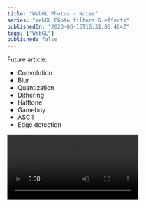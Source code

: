 ```yaml
---
title: "WebGL Photos - Notes"
series: "WebGL Photo filters & effects"
publishedOn: "2023-06-15T16:31:05.404Z"
tags: ["WebGL"]
published: false
---
```


Future article:

- Convolution
- Blur
- Quantization
- Dithering
- Halftone
- Gameboy
- ASCII
- Edge detection

<video src="/articles/webgl-filter-effects1.mp4" autoPlay controls />

In this series we're going to break down how to achieve common filters & effects for editing photos like you would find in Photoshop, Lightroom, VSCO or Instagram.

We'll start by looking at some basic color correction functions like brightness, contrast, exposure and saturation. Along with a basic intro to WebGL (Web Graphics Library) and GLSL (OpenGL Shading Language) shaders. I won't go deeply into the WebGL side here, but I'll leave some resources at the end of the article.

// NOTE add video of proper image editor 

### Basic WebGL concepts

WebGL is a JavaScript API for rendering high-performant interactive 3D and 2D graphics in the browser. It uses your system's GPU (Graphic Processing Unit) to compute your programs in parallel rather than the linear fashion of the CPU. Graphics cards are extremely fast and have many mathematical functions built in.

- **Shader**: a program that runs on the GPU, as apposed to the CPU
- **Fragment shader**: a program (on the GPU) that runs for every pixel in your image in parallel 
- **Uniform**: a variable that is the same for every fragment shader in a render pass
- **Texture**: an image we have passed into a fragment shader, it's stored as an 2x2 matrix of vec4 values. You can think of this as a color value for each pixel cell (row x column).

### GLSL colors
Colors in GLSL are a 4 value vector, containing the red, green, blue, alpha channels. These map to the rgba values you know in CSS, but are 0.0 to 1.0 instead of 0 to 255.

Black in CSS: `rgba(0, 0, 0, 255);` <br/>
Black in GLSL: `vec4(0.0, 0.0, 0.0, 1.0);` 

White in CSS: `rgba(255, 255, 255, 255);` <br/>
White in GLSL: `vec4(1.0, 1.0, 1.0, 1.0);`

## Our foundational shader

The foundations of our shader lie in a few inputs `uniform`s and one color value `output`. Let's have a quick look then I'll break it down.

```glsl
#version 300 es
precision highp float;

uniform vec2 u_resolution;
uniform sampler2D u_image;

out vec4 outColor;

void main() {
  vec2 uv = gl_FragCoord.xy/u_resolution;

  vec4 texel = texture(u_image, uv);
  outColor = texel; 
}
```

Starting from the top we have `#version 300 es`, this tells WebGL which version of GLSL our shader is written in. This is quite important as there are many breaking changes between version `100` and `300`. The `precision` value tells our program how what precision of floating points to use, this is how many digits the floating points have.

We pass our image in as a uniform `u_image`, which we can read with glsl's `texture` function. We also need the resolution (width and height) of our canvas to correctly map our image data to our canvas size, passing this into the `texture` function.

The `texture` function outputs a `texel`, a texture element rather than a pixel. We can then simple assign this to our `outColor` and we are done. 

This program doesn't do much at the moment. It simply outputs the image we pass in.

<WebGLFilters step="Intro" />

## Brightness

To increase the brightness of our image we'll want to increase our color value by adding the same amount to each `rgb` value.

```glsl
vec4 brightness(vec4 color) {
  // Update only rgb values
  vec3 rgb = color.rgb + value;
  return vec4(rgb, color.a);
}
```

<WebGLFilters step="Brightness" />

## Exposure

To update the exposure we want to multiply, instead of adding to each `rgb` value by the same amount. This changes the brightness of our image by it's current luminosity (the strength of the individual texel). As multiplying a zero value outputs another zero we need to increase our original value by 1.0.

```glsl
vec4 exposure(vec4 color) {
  // Update only rgb values
  vec3 rgb = (1.0 + color.rgb) * color;
  return vec4(rgb, color.a);
}
```

<WebGLFilters step="Exposure" />

## Contrast

This is the contrast between the highs and lows of your image. So to increase the contrast we need to increase the range between the higher and lower values. We increase values over 0.5, while decreasing values under 0.5.

```glsl
vec4 contrast(vec4 color, float value) {
  // Update only rgb values
  vec3 rgb = 0.5 + (1.0 + value) * (color.rgb - 0.5);
  return vec4(rgb, color.a);
}
```

<WebGLFilters step="Contrast" />

## Saturation

Saturation is the "colorfulness" of an image. The more saturated an image is the more colorful it appear, in contrast to a null, subded image. 

When we increase the saturation we increase the contrast between the `rgb` channels of a texel. Meaning a fully saturate texels would be one of 3 values `vec4(1, 0, 0, 1)` ,  `vec3(0, 1, 0, 1)`  or  `vec4(0, 0, 1, 1)`.

To create a desaturated (black and white or grayscale) image we can take the average of the channels.

```glsl
vec4 desaturated(vec4 color) {
  vec4 luminance = vec4(color.r + color.g + color.b / 3.0);
  return vec4(vec3(luminance), 1.0);
}
```

However the human eye doesn't perceive the luminosity of each color channel in the linear fashion as our WebGL value ranges. We need to adapt our rgb values by a factor that has been setout by the Web Content Accessibility Guidelines (WCAG) section on [relative luminance](https://www.w3.org/TR/WCAG21/#dfn-relative-luminance);


```glsl
vec4 desaturated(vec4 color) {
  // sRGB colorspace luminosity factor
  vec3 lumFactor = vec3(0.2126, 0.7152, 0.0722);
  vec3 rgb = vec3(dot(color, luminosityFactor));
  return vec4(rgb, color.a);
}

vec4 saturation(vec4 color, float value) {
  vec4 desaturated = desaturated(color);
  return mix(desaturated, color, 1.0 + value);
}
```

<WebGLFilters step="Saturation" />

### Together

<WebGLFilters step="Article1" />

In the next article we'll take a look at how to achieve some basic effects such as grain, pixelate and blur.
- WebGL & React state
- GLSL / Photo color correction
- GLSL / Photo Hue
- GLSL / Photo Grain
- GLSL / Photo Pixelation
- GLSL / Photo Vignette
- GLSL / Duotone

- Camera is already doing it behind the scenes
- ~Hue~

Effects:
- Grain
- Pixelation
- Vignette
- Blur
- Duotone

We can handle these in the browser with WebGL and glsl fragment shaders. I'm not going to go into the WebGL side of things here as it's too big for a single article. I've used raw WebGL for these experiment but these shaders would easily work with Three.js or another WebGL abstraction.

Since we are increasing the brightness by addition will eventually make every pixel white, Exposure uses multiplication so keeps the darks darker.

